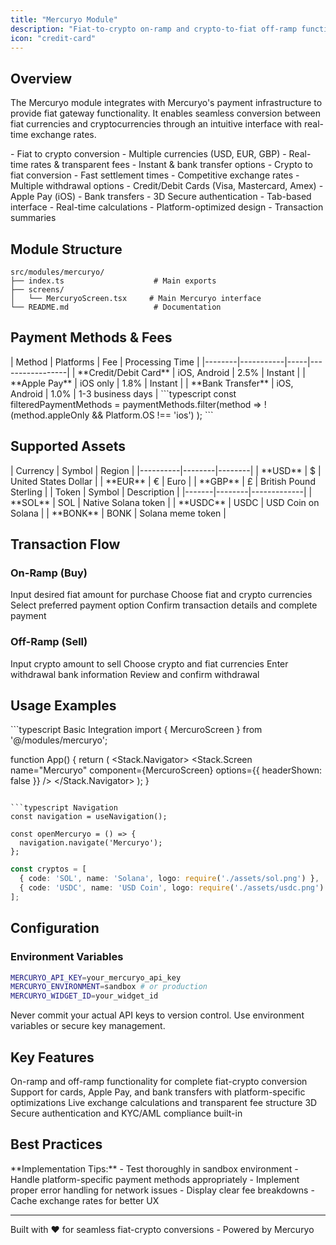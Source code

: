 ```yaml
---
title: "Mercuryo Module"
description: "Fiat-to-crypto on-ramp and crypto-to-fiat off-ramp functionality through Mercuryo's payment gateway, offering seamless crypto purchases with multiple payment methods."
icon: "credit-card"
---
```


## Overview

The Mercuryo module integrates with Mercuryo's payment infrastructure to provide fiat gateway functionality. It enables seamless conversion between fiat currencies and cryptocurrencies through an intuitive interface with real-time exchange rates.

<CardGroup cols={2}>
  <Card title="On-Ramp (Buy Crypto)" icon="arrow-up-right">
    - Fiat to crypto conversion
    - Multiple currencies (USD, EUR, GBP)
    - Real-time rates & transparent fees
    - Instant & bank transfer options
  </Card>
  
  <Card title="Off-Ramp (Sell Crypto)" icon="arrow-down-left">
    - Crypto to fiat conversion
    - Fast settlement times
    - Competitive exchange rates
    - Multiple withdrawal options
  </Card>
  
  <Card title="Payment Methods" icon="credit-card">
    - Credit/Debit Cards (Visa, Mastercard, Amex)
    - Apple Pay (iOS)
    - Bank transfers
    - 3D Secure authentication
  </Card>
  
  <Card title="User Experience" icon="mobile">
    - Tab-based interface
    - Real-time calculations
    - Platform-optimized design
    - Transaction summaries
  </Card>
</CardGroup>

## Module Structure

```
src/modules/mercuryo/
├── index.ts                    # Main exports
├── screens/
│   └── MercuryoScreen.tsx     # Main Mercuryo interface
└── README.md                   # Documentation
```

## Payment Methods & Fees

<Tabs>
  <Tab title="Payment Methods">
    | Method | Platforms | Fee | Processing Time |
    |--------|-----------|-----|-----------------|
    | **Credit/Debit Card** | iOS, Android | 2.5% | Instant |
    | **Apple Pay** | iOS only | 1.8% | Instant |
    | **Bank Transfer** | iOS, Android | 1.0% | 1-3 business days |
  </Tab>
  
  <Tab title="Platform Support">
    ```typescript
    const filteredPaymentMethods = paymentMethods.filter(method =>
      !(method.appleOnly && Platform.OS !== 'ios')
    );
    ```
  </Tab>
</Tabs>

## Supported Assets

<Expandable title="Fiat Currencies">
  | Currency | Symbol | Region |
  |----------|--------|--------|
  | **USD** | $ | United States Dollar |
  | **EUR** | € | Euro |
  | **GBP** | £ | British Pound Sterling |
</Expandable>

<Expandable title="Cryptocurrencies">
  | Token | Symbol | Description |
  |-------|--------|-------------|
  | **SOL** | SOL | Native Solana token |
  | **USDC** | USDC | USD Coin on Solana |
  | **BONK** | BONK | Solana meme token |
</Expandable>

## Transaction Flow

### On-Ramp (Buy)

<Steps>
  <Step title="Enter Amount">
    Input desired fiat amount for purchase
  </Step>
  
  <Step title="Select Currencies">
    Choose fiat and crypto currencies
  </Step>
  
  <Step title="Payment Method">
    Select preferred payment option
  </Step>
  
  <Step title="Review & Pay">
    Confirm transaction details and complete payment
  </Step>
</Steps>

### Off-Ramp (Sell)

<Steps>
  <Step title="Enter Amount">
    Input crypto amount to sell
  </Step>
  
  <Step title="Select Currencies">
    Choose crypto and fiat currencies
  </Step>
  
  <Step title="Bank Details">
    Enter withdrawal bank information
  </Step>
  
  <Step title="Confirm">
    Review and confirm withdrawal
  </Step>
</Steps>

## Usage Examples

<CodeGroup>
  ```typescript Basic Integration
  import { MercuroScreen } from '@/modules/mercuryo';
  
  function App() {
    return (
      <NavigationContainer>
        <Stack.Navigator>
          <Stack.Screen 
            name="Mercuryo" 
            component={MercuroScreen}
            options={{ headerShown: false }}
          />
        </Stack.Navigator>
      </NavigationContainer>
    );
  }
  ```
  
  ```typescript Navigation
  const navigation = useNavigation();
  
  const openMercuryo = () => {
    navigation.navigate('Mercuryo');
  };
  ```
  
  ```typescript Custom Assets
  const cryptos = [
    { code: 'SOL', name: 'Solana', logo: require('./assets/sol.png') },
    { code: 'USDC', name: 'USD Coin', logo: require('./assets/usdc.png') },
  ];
  ```
</CodeGroup>

## Configuration

### Environment Variables

```bash
MERCURYO_API_KEY=your_mercuryo_api_key
MERCURYO_ENVIRONMENT=sandbox # or production
MERCURYO_WIDGET_ID=your_widget_id
```

<Warning>
Never commit your actual API keys to version control. Use environment variables or secure key management.
</Warning>

## Key Features

<CardGroup cols={2}>
  <Card title="Dual Mode" icon="arrows-rotate">
    On-ramp and off-ramp functionality for complete fiat-crypto conversion
  </Card>
  
  <Card title="Multi-Payment" icon="credit-card">
    Support for cards, Apple Pay, and bank transfers with platform-specific optimizations
  </Card>
  
  <Card title="Real-time Rates" icon="chart-line">
    Live exchange calculations and transparent fee structure
  </Card>
  
  <Card title="Security" icon="shield-check">
    3D Secure authentication and KYC/AML compliance built-in
  </Card>
</CardGroup>

## Best Practices

<Info>
**Implementation Tips:**
- Test thoroughly in sandbox environment
- Handle platform-specific payment methods appropriately
- Implement proper error handling for network issues
- Display clear fee breakdowns
- Cache exchange rates for better UX
</Info>

---

<div className="text-center text-sm text-gray-500 mt-8">
  Built with ❤️ for seamless fiat-crypto conversions - Powered by Mercuryo
</div>
